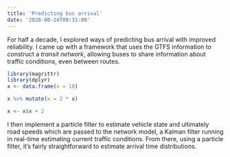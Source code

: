 ```yaml
---
title: 'Predicting bus arrival'
date: '2020-08-24T09:31:00'
---
```


For half a decade, I explored ways of predicting bus arrival with improved reliability. I came up with a framework that uses the GTFS information to construct a _transit network_, allowing buses to share information about traffic conditions, even between routes.

<!--more-->

```r
library(magrittr)
library(dplyr)
x <- data.frame(x = 10)

x %>% mutate(x = 2 * x)

x <- x$x + 2
```

I then implement a particle filter to estimate vehicle state and ultimately road speeds which are passed to the network model, a Kalman filter running in real-time estimating current traffic conditions. From there, using a particle filter, it's fairly straightforward to estimate arrival time distributions.